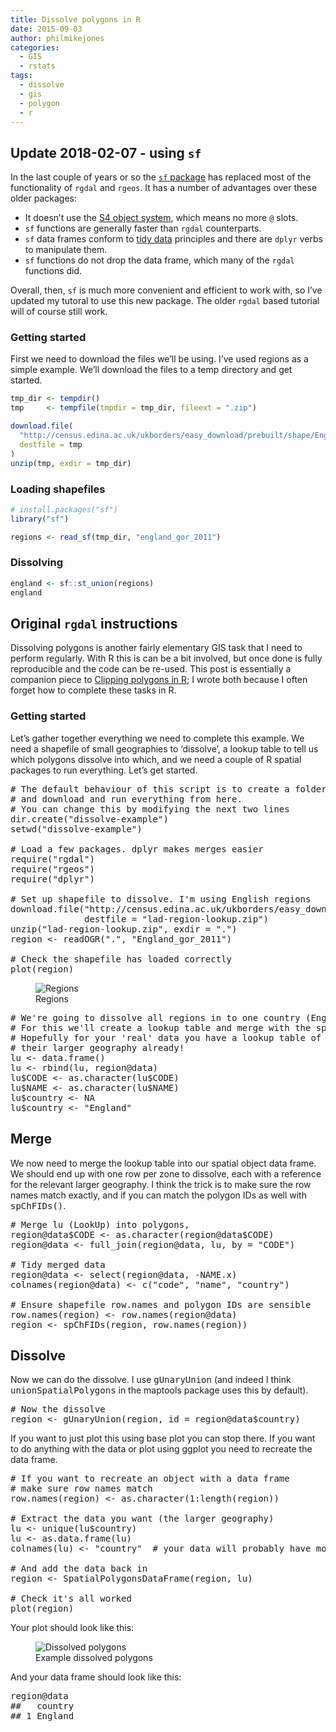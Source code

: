 ```yaml
---
title: Dissolve polygons in R
date: 2015-09-03
author: philmikejones
categories:
  - GIS
  - rstats
tags:
  - dissolve
  - gis
  - polygon
  - r
---
```


## Update 2018-02-07 - using `sf`

In the last couple of years or so the [`sf` package](https://cran.r-project.org/package=sf) has replaced most of the functionality of `rgdal` and `rgeos`.
It has a number of advantages over these older packages:

- It doesn't use the [S4 object system](http://adv-r.had.co.nz/S4.html), which means no more `@` slots.
- `sf` functions are generally faster than `rgdal` counterparts.
- `sf` data frames conform to [tidy data](http://r4ds.had.co.nz/tidy-data.html) principles and there are `dplyr` verbs to manipulate them.
- `sf` functions do not drop the data frame, which many of the `rgdal` functions did.

Overall, then, `sf` is much more convenient and efficient to work with, so I've updated my tutoral to use this new package.
The older `rgdal` based tutorial will of course still work.

### Getting started

First we need to download the files we'll be using.
I've used regions as a simple example.
We'll download the files to a temp directory and get started.

```r
tmp_dir <- tempdir()
tmp     <- tempfile(tmpdir = tmp_dir, fileext = ".zip")

download.file(
  "http://census.edina.ac.uk/ukborders/easy_download/prebuilt/shape/England_gor_2011.zip",
  destfile = tmp
)
unzip(tmp, exdir = tmp_dir)
```

### Loading shapefiles

```r
# install.packages("sf")
library("sf")

regions <- read_sf(tmp_dir, "england_gor_2011")
```

### Dissolving

```r
england <- sf::st_union(regions)
england
```

## Original `rgdal` instructions

Dissolving polygons is another fairly elementary GIS task that I need to perform regularly. With R this is can be a bit involved, but once done is fully reproducible and the code can be re-used. This post is essentially a companion piece to [Clipping polygons in R](https://philmikejones.me/post/2015-09-01-clipping-polygons-in-r/); I wrote both because I often forget how to complete these tasks in R.

### Getting started

Let's gather together everything we need to complete this example. We need a shapefile of small geographies to &#8216;dissolve', a lookup table to tell us which polygons dissolve into which, and we need a couple of R spatial packages to run everything. Let's get started.

<pre># The default behaviour of this script is to create a folder called 'dissolve-example'
# and download and run everything from here.
# You can change this by modifying the next two lines
dir.create("dissolve-example")
setwd("dissolve-example")

# Load a few packages. dplyr makes merges easier
require("rgdal")
require("rgeos")
require("dplyr")

# Set up shapefile to dissolve. I'm using English regions
download.file("http://census.edina.ac.uk/ukborders/easy_download/prebuilt/shape/England_gor_2011.zip",
              destfile = "lad-region-lookup.zip")
unzip("lad-region-lookup.zip", exdir = ".")
region &lt;- readOGR(".", "England_gor_2011")

# Check the shapefile has loaded correctly
plot(region)</pre><figure id="attachment_1725" class="thumbnail wp-caption aligncenter" style="width: 610px">

<img class="size-full wp-image-1725" src="https://i2.wp.com/philmikejones.me/wp-content/uploads/2015/09/region.png?fit=600%2C454" alt="Regions" srcset="https://i0.wp.com/philmikejones.me/wp-content/uploads/2015/09/region.png?w=600 600w, https://i1.wp.com/philmikejones.me/wp-content/uploads/2015/09/region.png?resize=300%2C227 300w" sizes="(max-width: 600px) 100vw, 600px" data-recalc-dims="1" /><figcaption class="caption wp-caption-text">Regions</figcaption></figure> 

<pre># We're going to dissolve all regions in to one country (England!)
# For this we'll create a lookup table and merge with the spatial data
# Hopefully for your 'real' data you have a lookup table of all polygons and
# their larger geography already!
lu &lt;- data.frame()
lu &lt;- rbind(lu, region@data)
lu$CODE &lt;- as.character(lu$CODE)
lu$NAME &lt;- as.character(lu$NAME)
lu$country &lt;- NA
lu$country &lt;- "England"</pre>

## Merge

We now need to merge the lookup table into our spatial object data frame. We should end up with one row per zone to dissolve, each with a reference for the relevant larger geography. I think the trick is to make sure the row names match exactly, and if you can match the polygon IDs as well with <tt>spChFIDs()</tt>.

<pre># Merge lu (LookUp) into polygons,
region@data$CODE &lt;- as.character(region@data$CODE)
region@data &lt;- full_join(region@data, lu, by = "CODE")

# Tidy merged data
region@data &lt;- select(region@data, -NAME.x)
colnames(region@data) &lt;- c("code", "name", "country")

# Ensure shapefile row.names and polygon IDs are sensible
row.names(region) &lt;- row.names(region@data)
region &lt;- spChFIDs(region, row.names(region))</pre>

## Dissolve

Now we can do the dissolve. I use <tt>gUnaryUnion</tt> (and indeed I think <tt>unionSpatialPolygons</tt> in the maptools package uses this by default).

<pre># Now the dissolve
region &lt;- gUnaryUnion(region, id = region@data$country)</pre>

If you want to just plot this using base plot you can stop there. If you want to do anything with the data or plot using ggplot you need to recreate the data frame.

<pre># If you want to recreate an object with a data frame
# make sure row names match
row.names(region) &lt;- as.character(1:length(region))

# Extract the data you want (the larger geography)
lu &lt;- unique(lu$country)
lu &lt;- as.data.frame(lu)
colnames(lu) &lt;- "country"  # your data will probably have more than 1 row!

# And add the data back in
region &lt;- SpatialPolygonsDataFrame(region, lu)

# Check it's all worked
plot(region)</pre>

Your plot should look like this:<figure id="attachment_1722" class="thumbnail wp-caption aligncenter" style="width: 610px">

<img class="size-full wp-image-1722" src="https://i2.wp.com/philmikejones.me/wp-content/uploads/2015/09/dissolve-example.png?fit=600%2C454" alt="Dissolved polygons" srcset="https://i0.wp.com/philmikejones.me/wp-content/uploads/2015/09/dissolve-example.png?w=600 600w, https://i0.wp.com/philmikejones.me/wp-content/uploads/2015/09/dissolve-example.png?resize=300%2C227 300w" sizes="(max-width: 600px) 100vw, 600px" data-recalc-dims="1" /><figcaption class="caption wp-caption-text">Example dissolved polygons</figcaption></figure> 

And your data frame should look like this:

<pre>region@data
##   country
## 1 England</pre>
